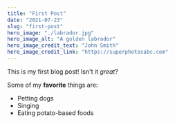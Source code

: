 ```yaml
---
title: "First Post"
date: "2021-07-23"
slug: "first-post"
hero_image: "./labrador.jpg"
hero_image_alt: "A golden labrador"
hero_image_credit_text: "John Smith"
hero_image_credit_link: "https://superphotosabc.com"
---
```


This is my first blog post! Isn't it *great*?

Some of my **favorite** things are:

* Petting dogs
* Singing
* Eating potato-based foods